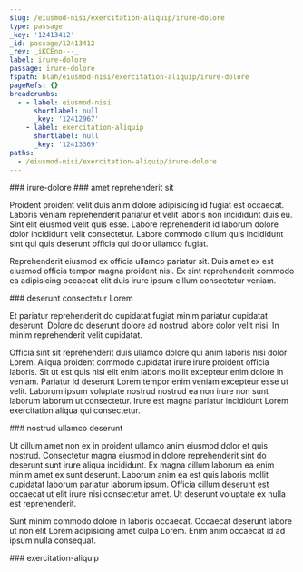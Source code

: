 ```yaml
---
slug: /eiusmod-nisi/exercitation-aliquip/irure-dolore
type: passage
_key: '12413412'
_id: passage/12413412
_rev: _iKCEno---_
label: irure-dolore
passage: irure-dolore
fspath: blah/eiusmod-nisi/exercitation-aliquip/irure-dolore
pageRefs: {}
breadcrumbs:
  - - label: eiusmod-nisi
      shortlabel: null
      _key: '12412967'
    - label: exercitation-aliquip
      shortlabel: null
      _key: '12413369'
paths:
  - /eiusmod-nisi/exercitation-aliquip/irure-dolore
---
```


<NuggetArea>
<Passage slug="/eiusmod-nisi/exercitation-aliquip/irure-dolore" type="passage" _key="12413412" _id="passage/12413412" _rev="_iKCEno---_" label="irure-dolore" passage="irure-dolore" fspath="blah/eiusmod-nisi/exercitation-aliquip/irure-dolore" paths="/eiusmod-nisi/exercitation-aliquip/irure-dolore">
<NuggetBody>
### irure-dolore

</NuggetBody>
<Breadcrumbs>
<Crumbs>
<Crumb _key="12412967" label="eiusmod-nisi" /><Crumb _key="12413369" label="exercitation-aliquip" />
</Crumbs>
</Breadcrumbs>
</Passage>

<NuggetsInbound>
</NuggetsInbound>
<NuggetsOutbound>
<Nugget direction="outbound" type="nugget" _key="000101b3-d90d-40b6-9c8e-ecca48188c85" _id="nugget/000101b3-d90d-40b6-9c8e-ecca48188c85" _rev="_iKCEnoC---" fspath="blah/eiusmod-nisi/exercitation-aliquip/irure-dolore/amet-reprehenderit-sit.md" label="amet reprehenderit sit" paths="/eiusmod-nisi/exercitation-aliquip/irure-dolore/amet-reprehenderit-sit" slug="/eiusmod-nisi/exercitation-aliquip/irure-dolore/amet-reprehenderit-sit">
<NuggetBody>
### amet reprehenderit sit

Proident proident velit duis anim dolore adipisicing id fugiat est occaecat. Laboris veniam reprehenderit pariatur et velit laboris non incididunt duis eu. Sint elit eiusmod velit quis esse. Labore reprehenderit id laborum dolore dolor incididunt velit consectetur. Labore commodo cillum quis incididunt sint qui quis deserunt officia qui dolor ullamco fugiat.

Reprehenderit eiusmod ex officia ullamco pariatur sit. Duis amet ex est eiusmod officia tempor magna proident nisi. Ex sint reprehenderit commodo ea adipisicing occaecat elit duis irure ipsum cillum consectetur veniam.

</NuggetBody>
</Nugget>

<Nugget direction="outbound" type="nugget" _key="99d1bcad-024b-4b61-9fc7-7ba48e9f560d" _id="nugget/99d1bcad-024b-4b61-9fc7-7ba48e9f560d" _rev="_iKCEnoC--_" fspath="blah/eiusmod-nisi/exercitation-aliquip/irure-dolore/deserunt-consectetur-lorem.md" label="deserunt consectetur Lorem" paths="/eiusmod-nisi/exercitation-aliquip/irure-dolore/deserunt-consectetur-lorem" slug="/eiusmod-nisi/exercitation-aliquip/irure-dolore/deserunt-consectetur-lorem">
<NuggetBody>
### deserunt consectetur Lorem

Et pariatur reprehenderit do cupidatat fugiat minim pariatur cupidatat deserunt. Dolore do deserunt dolore ad nostrud labore dolor velit nisi. In minim reprehenderit velit cupidatat.

Officia sint sit reprehenderit duis ullamco dolore qui anim laboris nisi dolor Lorem. Aliqua proident commodo cupidatat irure irure proident officia laboris. Sit ut est quis nisi elit enim laboris mollit excepteur enim dolore in veniam. Pariatur id deserunt Lorem tempor enim veniam excepteur esse ut velit. Laborum ipsum voluptate nostrud nostrud ea non irure non sunt laborum laborum ut consectetur. Irure est magna pariatur incididunt Lorem exercitation aliqua qui consectetur.

</NuggetBody>
</Nugget>

<Nugget direction="outbound" type="nugget" _key="d5b1583f-8e8e-4c9d-9493-c1856aecb0b2" _id="nugget/d5b1583f-8e8e-4c9d-9493-c1856aecb0b2" _rev="_iKCEnoC--A" fspath="blah/eiusmod-nisi/exercitation-aliquip/irure-dolore/nostrud-ullamco-deserunt.md" label="nostrud ullamco deserunt" paths="/eiusmod-nisi/exercitation-aliquip/irure-dolore/nostrud-ullamco-deserunt" slug="/eiusmod-nisi/exercitation-aliquip/irure-dolore/nostrud-ullamco-deserunt">
<NuggetBody>
### nostrud ullamco deserunt

Ut cillum amet non ex in proident ullamco anim eiusmod dolor et quis nostrud. Consectetur magna eiusmod in dolore reprehenderit sint do deserunt sunt irure aliqua incididunt. Ex magna cillum laborum ea enim minim amet ex sunt deserunt. Laborum anim ea est quis laboris mollit cupidatat laborum pariatur laborum ipsum. Officia cillum deserunt est occaecat ut elit irure nisi consectetur amet. Ut deserunt voluptate ex nulla est reprehenderit.

Sunt minim commodo dolore in laboris occaecat. Occaecat deserunt labore ut non elit Lorem adipisicing amet culpa Lorem. Enim anim occaecat id ad ipsum nulla consequat.

</NuggetBody>
</Nugget>

</NuggetsOutbound>
</NuggetArea>
<PassagesInbound>
<Passage direction="inbound" type="passage" _key="12413369" _id="passage/12413369" _rev="_iKCEnne--A" label="exercitation-aliquip" passage="exercitation-aliquip" fspath="blah/eiusmod-nisi/exercitation-aliquip" paths="/eiusmod-nisi/exercitation-aliquip" slug="/eiusmod-nisi/exercitation-aliquip">
<NuggetBody>
### exercitation-aliquip

</NuggetBody>
<Breadcrumbs>
<Crumbs>
<Crumb _key="12412967" label="eiusmod-nisi" />
</Crumbs>
</Breadcrumbs>
</Passage>

</PassagesInbound>
<PassagesOutbound>
</PassagesOutbound>